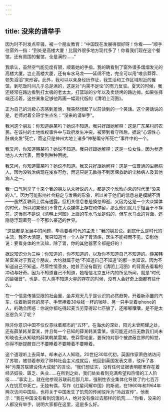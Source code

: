 ```yaml
---
---
---
```

title: 没来的请举手
---







因为时不时发点牢骚，被一个朋友教育：“中国现在发展得很好呀！你看——”顺手往窗外一指：“到处是高楼大厦！比国外很多地方现代多了！你看我们现在这个餐馆，还有周围的餐馆，全是满的……”

我承认，虽然空气能见度有限，顺着她的手指，我的确看到了窗外很多熠熠发光的高楼大厦。岂止高楼大厦，还有车水马龙——延绵不绝，完全可以用“唯余莽莽、顿失滔滔”来形容。此外，我可以以亲身经历作证，我生活和工作区域附近的餐馆，到吃饭时间几乎总是满的，这是对“内需不足论”的有力反驳。夏天的时候，我还经常在路边看到打太极的老太太，打篮球的少年以及卖烧烤的路边摊。如果张择端还活着，这些景象足够他再画一幅现代版的《清明上河图》。

正为自己的消极心态感到羞愧，我突然想起了以前读到的一个笑话。这个笑话说的是，老师对着全班学生点名：“没来的请举手”。

我问这个朋友：你知道薛某吗？她说不知道。我只好跟她解释：这是广东某村的农民，在该村的土地维权事件中与政府发生冲突，被带到看守所后，据说“心源性心脏病突发”死亡，而这只是神州大地上诸多“神秘看守所死亡”事件中的一个。

我又问，你知道韩某吗？她说不知道。我只好跟她解释：这是一位女性，因为参选地方人大代表，而受到种种困扰。

我又问，你知道雷某吗？她说不知道。我又只好跟她解释：这是一位普通的尘肺病人，因为没钱治病现在岌岌可危，而这只是无数得不到医保救助的尘肺病人及其他病人之一。

我一口气列举了十来个我的朋友从未听说的人，都是这个欣欣向荣的时代里“没来的人”。因为可能影响社会稳定与发展的形象，所以关于他们的信息总是模糊不清——虽然互联网上偶有透露，但相关信息总是倏忽即逝。又因为这是一个大众媒体的时代，所以如果他们不曾在大众媒体上存在和停留，那么他们就几乎相当于不存在。这当然不是说《清明上河图》上画的车水马龙是假的，但车水马龙的背面，还隐隐浮现着另一个不那么豪迈的世界。

“这些都是发展中的问题，毕竟要看时代的主流！”我的朋友说。到底什么是时代的主流，我不大清楚，我只知道当一个人得了胃溃疡，医生不能视而不见，安慰他说：要看身体的主流嘛，除了胃，你的其他器官全都是好的！

据说知识分为三种：你知道的，你不知道的，以及你不知道自己不知道的。薛某韩某雷某对于我这个朋友，大约就属于她“不知道自己不知道”的那一类知识。因为不知道自己不知道，尽管性情善良，她甚至没有翻到《清明上河图》的背面去看看的冲动与好奇。因为不知道自己不知道，她相信北京五环内的所见所闻，就是“时代的最强音”。也是，在人类不知道火星的存在的时候，没有人会好奇上面都有些什么。

在一个信息传播受限的社会里，坐井观天几乎是认识的必然趋势。开着新添置的汽车、住着新装修的房子、手里捧着30块钱一杯的咖啡、另一只手举着iphone的人，的确会困惑：你说你都吃得起麦当劳穿得起七匹狼了，还嘟嘟囔囔，是不是太忘恩负义了呢？

除非你意识中国不仅仅意味着都市的“五环”。在海水的深处，阳光未曾照耀之处，还有薛某韩某雷某，并且每一个已知的薛某韩某雷某，很可能还对应无数我们尚未知晓也无从知晓的薛某韩某雷某。苍莽雪地里，要保持对那个被遮蔽世界的知觉，你得不断提醒自己不要睡着不要睡着不要睡着。

这个道理听上去简单，却未必人人知晓。20世纪30年代初，英国作家萧伯纳访问了苏联，被领着参观了种种社会主义成就后，他回到英国发表文章，驳斥了各种“污蔑苏联建设伟大成就”的言论。“我们想证实，没有任何证据表明那里存在着经济奴役、匮乏、失业……在所到之处，我们处处看到充满希望和热情的工人阶级……”事实上，就在他参观苏联前后那几年，强制性农业集体化导致了约七百万人在饥荒中死亡。无独有偶，写作《红星闪耀中国》的斯诺，在1960年和1964年两次访问中国后，也将关于中国发生了饥荒的传闻驳斥为“冷战宣传”，他表示：“我在中国没有看到饥饿的人，绝对没有像过去那样的饥荒……”你看，没来的人都没有举手，说明大家都在这里，这是多么好。